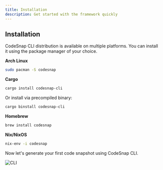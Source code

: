```yaml
---
title: Installation
description: Get started with the framework quickly
---
```


## Installation

CodeSnap CLI distribution is available on multiple platforms. You can install it using the package manager of your choice.

**Arch Linux**

```bash
sudo pacman -S codesnap
```

**Cargo**

```bash
cargo install codesnap-cli
```

Or install via precompiled binary:

```bash
cargo binstall codesnap-cli
```

**Homebrew**

```bash
brew install codesnap
```

**Nix/NixOS**

```bash
nix-env -i codesnap
```

Now let's generate your first code snapshot using CodeSnap CLI.

![CLI](./installation.png)
